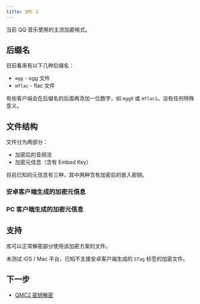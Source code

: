 ```yaml
---
title: QMC 2
---
```



当前 QQ 音乐使用的主流加密格式。

## 后缀名

目前看来有以下几种后缀名：

- `mgg` - ogg 文件
- `mflac` - flac 文件

有些客户端会在后缀名的后面再添加一位数字，如 `mgg0` 或 `mflac1`。没有任何特殊意义。

## 文件结构

文件分为两部分：

- 加密后的音频流
- 加密元信息（含有 Embed Key）

目前已知的元信息有三种，其中两种含有加密后的嵌入密钥。

### 安卓客户端生成的加密元信息


<QMC2Android />

### PC 客户端生成的加密元信息


<QMC2PC />

## 支持

库可以正常解密部分使用该加密方案的文件。

未测试 iOS / Mac 平台，已知不支援安卓客户端生成的 `STag` 标签的加密文件。

## 下一步

- [QMC2 密钥解密](./ekey)
